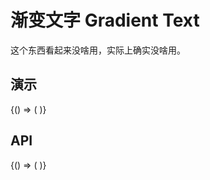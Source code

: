 
# 渐变文字 Gradient Text

这个东西看起来没啥用，实际上确实没啥用。

## 演示

<BrowserOnly>
  {() => (<ThemeProvider>
    <Grid xGap={16} cols={2} style={{
      alignItems: 'flex-start'
    }}>
      <Grid yGap={16} cols={1}>
        <CodeBlock title="基础"
                   description={'它有不同的类型。'}
                   code={String(BasicCode)}>
          <Basic />
        </CodeBlock>
        <CodeBlock title="定制"
                   description={'靠你了。'}
                   code={String(GradientCode)}>
          <Gradient />
        </CodeBlock>
      </Grid>
      <Grid yGap={16} cols={1}>
        <CodeBlock title="尺寸"
                   description={'可以设置不同的尺寸。'}
                   code={String(SizeCode)}>
          <Size />
        </CodeBlock>
      </Grid>
    </Grid>
  </ThemeProvider>)}
</BrowserOnly>

## API
<BrowserOnly>
  {() => (
    <ThemeProvider>
      <Api />
    </ThemeProvider>
  )}
</BrowserOnly>
